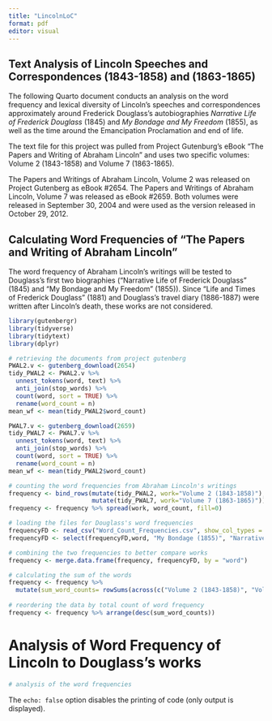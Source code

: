 ```yaml
---
title: "LincolnLoC"
format: pdf
editor: visual
---
```


## Text Analysis of Lincoln Speeches and Correspondences (1843-1858) and (1863-1865)

The following Quarto document conducts an analysis on the word frequency and lexical diversity of Lincoln's speeches and correspondences approximately around Frederick Douglass's autobiographies *Narrative Life of Frederick Douglass* (1845) and *My Bondage and My Freedom* (1855), as well as the time around the Emancipation Proclamation and end of life.

The text file for this project was pulled from Project Gutenburg's eBook "The Papers and Writing of Abraham Lincoln" and uses two specific volumes: Volume 2 (1843-1858) and Volume 7 (1863-1865).

The Papers and Writings of Abraham Lincoln, Volume 2 was released on Project Gutenberg as eBook #2654. The Papers and Writings of Abraham Lincoln, Volume 7 was released as eBook #2659. Both volumes were released in September 30, 2004 and were used as the version released in October 29, 2012.

## Calculating Word Frequencies of "The Papers and Writing of Abraham Lincoln"

The word frequency of Abraham Lincoln's writings will be tested to Douglass's first two biographies ("Narrative Life of Frederick Douglass" (1845) and "My Bondage and My Freedom" (1855)). Since "Life and Times of Frederick Douglass" (1881) and Douglass's travel diary (1886-1887) were written after Lincoln's death, these works are not considered.

```r
library(gutenbergr)
library(tidyverse)
library(tidytext)
library(dplyr)

# retrieving the documents from project gutenberg
PWAL2.v <- gutenberg_download(2654)
tidy_PWAL2 <- PWAL2.v %>%
  unnest_tokens(word, text) %>%
  anti_join(stop_words) %>%
  count(word, sort = TRUE) %>%
  rename(word_count = n)
mean_wf <- mean(tidy_PWAL2$word_count)

PWAL7.v <- gutenberg_download(2659)
tidy_PWAL7 <- PWAL7.v %>%
  unnest_tokens(word, text) %>%
  anti_join(stop_words) %>%
  count(word, sort = TRUE) %>%
  rename(word_count = n)
mean_wf <- mean(tidy_PWAL2$word_count)
```

```r
# counting the word frequencies from Abraham Lincoln's writings
frequency <- bind_rows(mutate(tidy_PWAL2, work="Volume 2 (1843-1858)"),
                       mutate(tidy_PWAL7, work="Volume 7 (1863-1865)"))
frequency <- frequency %>% spread(work, word_count, fill=0)

# loading the files for Douglass's word frequencies
frequencyFD <- read_csv("Word_Count_Frequencies.csv", show_col_types = FALSE)
frequencyFD <- select(frequencyFD,word, "My Bondage (1855)", "Narrative Life (1845)")

# combining the two frequencies to better compare works
frequency <- merge.data.frame(frequency, frequencyFD, by = "word")

# calculating the sum of the words
frequency <- frequency %>% 
  mutate(sum_word_counts= rowSums(across(c("Volume 2 (1843-1858)", "Volume 7 (1863-1865)"))))
         
# reordering the data by total count of word frequency
frequency <- frequency %>% arrange(desc(sum_word_counts))
```

# Analysis of Word Frequency of Lincoln to Douglass's works



```r
# analysis of the word frequencies


```

The `echo: false` option disables the printing of code (only output is displayed).
